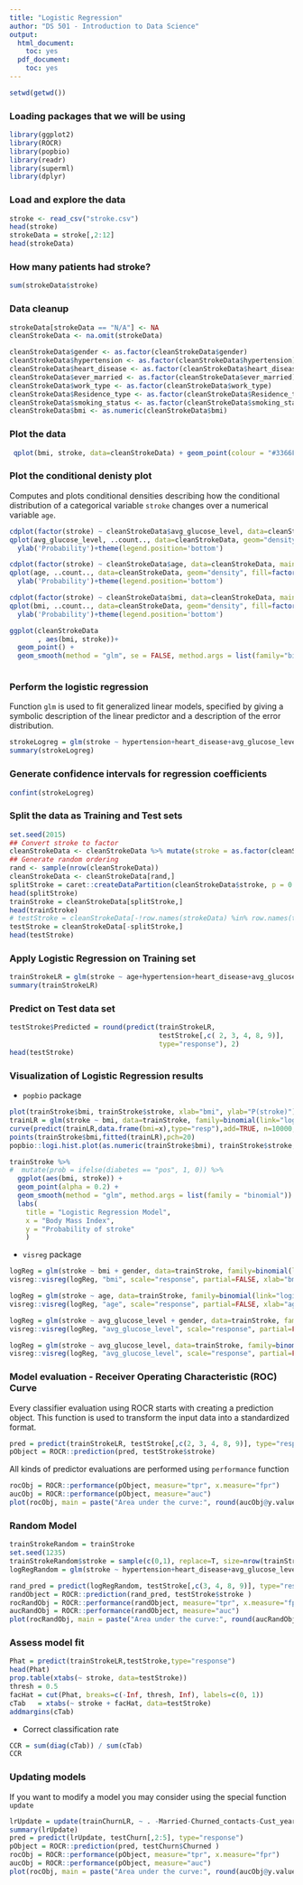 ---
title: "Logistic Regression"
author: "DS 501 - Introduction to Data Science"
output:
  html_document:
    toc: yes
  pdf_document:
    toc: yes
---

```{r, message=FALSE, echo=FALSE}
setwd(getwd())
```

### Loading packages that we will be using
```{r, message=FALSE}
library(ggplot2)
library(ROCR)
library(popbio)
library(readr)
library(superml)
library(dplyr)
```

### Load and explore the data
```{r, message=FALSE}
stroke <- read_csv("stroke.csv")
head(stroke)
strokeData = stroke[,2:12]
head(strokeData)
```

### How many patients had stroke?
```{r}
sum(strokeData$stroke)
```

### Data cleanup
```{r}
strokeData[strokeData == "N/A"] <- NA
cleanStrokeData <- na.omit(strokeData)

cleanStrokeData$gender <- as.factor(cleanStrokeData$gender)
cleanStrokeData$hypertension <- as.factor(cleanStrokeData$hypertension)
cleanStrokeData$heart_disease <- as.factor(cleanStrokeData$heart_disease)
cleanStrokeData$ever_married <- as.factor(cleanStrokeData$ever_married)
cleanStrokeData$work_type <- as.factor(cleanStrokeData$work_type)
cleanStrokeData$Residence_type <- as.factor(cleanStrokeData$Residence_type)
cleanStrokeData$smoking_status <- as.factor(cleanStrokeData$smoking_status)
cleanStrokeData$bmi <- as.numeric(cleanStrokeData$bmi)
```
### Plot the data
```{r}
 qplot(bmi, stroke, data=cleanStrokeData) + geom_point(colour = "#3366FF", size = 3)
```

### Plot the conditional denisty plot
Computes and plots conditional densities describing how the conditional distribution of a categorical variable `stroke` changes over a numerical variable `age`.
```{r}
cdplot(factor(stroke) ~ cleanStrokeData$avg_glucose_level, data=cleanStrokeData, main="Estimated categ prob", ylab='Stroke')
qplot(avg_glucose_level, ..count.., data=cleanStrokeData, geom="density", fill=factor(stroke), position="fill") + 
  ylab('Probability')+theme(legend.position='bottom')

```

```{r}
cdplot(factor(stroke) ~ cleanStrokeData$age, data=cleanStrokeData, main="Estimated categ prob", ylab='Stroke')
qplot(age, ..count.., data=cleanStrokeData, geom="density", fill=factor(stroke), position="fill") + 
  ylab('Probability')+theme(legend.position='bottom')

```

```{r}
cdplot(factor(stroke) ~ cleanStrokeData$bmi, data=cleanStrokeData, main="Estimated categ prob", ylab='Stroke')
qplot(bmi, ..count.., data=cleanStrokeData, geom="density", fill=factor(stroke), position="fill") + 
  ylab('Probability')+theme(legend.position='bottom')

```


```{r}

ggplot(cleanStrokeData
       , aes(bmi, stroke))+
  geom_point() +
  geom_smooth(method = "glm", se = FALSE, method.args = list(family="binomial"))



```


### Perform the logistic regression
Function `glm` is used to fit generalized linear models, specified by giving a symbolic description of the linear predictor and a description of the error distribution.

```{r}
strokeLogreg = glm(stroke ~ hypertension+heart_disease+avg_glucose_level+bmi, data=cleanStrokeData, family=binomial(link="logit"))
summary(strokeLogreg)
```

### Generate confidence intervals for regression coefficients
```{r}
confint(strokeLogreg)
```

### Split the data as Training and Test sets
```{r}
set.seed(2015)
## Convert stroke to factor
cleanStrokeData <- cleanStrokeData %>% mutate(stroke = as.factor(cleanStrokeData$stroke))
## Generate random ordering
rand <- sample(nrow(cleanStrokeData))
cleanStrokeData <- cleanStrokeData[rand,]
splitStroke = caret::createDataPartition(cleanStrokeData$stroke, p = 0.8, list=F, times=1)
head(splitStroke)
trainStroke = cleanStrokeData[splitStroke,]
head(trainStroke)
# testStroke = cleanStrokeData[-!row.names(strokeData) %in% row.names(trainStroke),]
testStroke = cleanStrokeData[-splitStroke,]
head(testStroke)
```

### Apply Logistic Regression on Training set
```{r}
trainStrokeLR = glm(stroke ~ age+hypertension+heart_disease+avg_glucose_level+bmi, data=trainStroke, family=binomial(link="logit"))
summary(trainStrokeLR)
```

### Predict on Test data set
```{r}
testStroke$Predicted = round(predict(trainStrokeLR,
                                     testStroke[,c( 2, 3, 4, 8, 9)],
                                     type="response"), 2)
head(testStroke)
```

### Visualization of Logistic Regression results
* `popbio` package
```{r}
plot(trainStroke$bmi, trainStroke$stroke, xlab="bmi", ylab="P(stroke)")
trainLR = glm(stroke ~ bmi, data=trainStroke, family=binomial(link="logit"))
curve(predict(trainLR,data.frame(bmi=x),type="resp"),add=TRUE, n=10000, type = "l")
points(trainStroke$bmi,fitted(trainLR),pch=20)
popbio::logi.hist.plot(as.numeric(trainStroke$bmi), trainStroke$stroke, logi.mod = 1, boxp=FALSE,type="hist" )
```


```{r}
trainStroke %>%
#  mutate(prob = ifelse(diabetes == "pos", 1, 0)) %>%
  ggplot(aes(bmi, stroke)) +
  geom_point(alpha = 0.2) +
  geom_smooth(method = "glm", method.args = list(family = "binomial")) +
  labs(
    title = "Logistic Regression Model", 
    x = "Body Mass Index",
    y = "Probability of stroke"
    )

```






* `visreg` package
```{r}
logReg = glm(stroke ~ bmi + gender, data=trainStroke, family=binomial(link="logit"))
visreg::visreg(logReg, "bmi", scale="response", partial=FALSE, xlab="bmi", ylab="P(stroke)", rug=2, by = "gender")
```
```{r}
logReg = glm(stroke ~ age, data=trainStroke, family=binomial(link="logit"))
visreg::visreg(logReg, "age", scale="response", partial=FALSE, xlab="age", ylab="P(stroke)", rug=2)
```


```{r}
logReg = glm(stroke ~ avg_glucose_level + gender, data=trainStroke, family=binomial(link="logit"))
visreg::visreg(logReg, "avg_glucose_level", scale="response", partial=FALSE, xlab="avg_glucose_level", ylab="P(stroke)", rug=2, by ="gender")
```


```{r}
logReg = glm(stroke ~ avg_glucose_level, data=trainStroke, family=binomial(link="logit"))
visreg::visreg(logReg, "avg_glucose_level", scale="response", partial=FALSE, xlab="avg_glucose_level", ylab="P(stroke)", rug=2)
```





### Model evaluation - Receiver Operating Characteristic (ROC) Curve
Every classifier evaluation using ROCR starts with creating a prediction object. This function is used to transform the input data into a standardized format.

```{r}
pred = predict(trainStrokeLR, testStroke[,c(2, 3, 4, 8, 9)], type="response")
pObject = ROCR::prediction(pred, testStroke$stroke)
```

All kinds of predictor evaluations are performed using `performance` function

```{r}
rocObj = ROCR::performance(pObject, measure="tpr", x.measure="fpr")
aucObj = ROCR::performance(pObject, measure="auc")  
plot(rocObj, main = paste("Area under the curve:", round(aucObj@y.values[[1]] ,4))) 
```

### Random Model 
```{r}
trainStrokeRandom = trainStroke
set.seed(1235)
trainStrokeRandom$stroke = sample(c(0,1), replace=T, size=nrow(trainStroke))
logRegRandom = glm(stroke ~ hypertension+heart_disease+avg_glucose_level+bmi, data=trainStrokeRandom, family=binomial(link="logit"))

rand_pred = predict(logRegRandom, testStroke[,c(3, 4, 8, 9)], type="response")
randObject = ROCR::prediction(rand_pred, testStroke$stroke )
rocRandObj = ROCR::performance(randObject, measure="tpr", x.measure="fpr")
aucRandObj = ROCR::performance(randObject, measure="auc")  
plot(rocRandObj, main = paste("Area under the curve:", round(aucRandObj@y.values[[1]] ,4))) 
```

### Assess model fit
```{r}
Phat = predict(trainStrokeLR,testStroke,type="response")
head(Phat)
prop.table(xtabs(~ stroke, data=testStroke))
thresh = 0.5
facHat = cut(Phat, breaks=c(-Inf, thresh, Inf), labels=c(0, 1))
cTab   = xtabs(~ stroke + facHat, data=testStroke)
addmargins(cTab)
```

* Correct classification rate
```{r}
CCR = sum(diag(cTab)) / sum(cTab)
CCR
```

### Updating models
If you want to modify a model you may consider using the special function `update`
```{r, eval=FALSE}
lrUpdate = update(trainChurnLR, ~ . -Married-Churned_contacts-Cust_years)
summary(lrUpdate)
pred = predict(lrUpdate, testChurn[,2:5], type="response")
pObject = ROCR::prediction(pred, testChurn$Churned )
rocObj = ROCR::performance(pObject, measure="tpr", x.measure="fpr")
aucObj = ROCR::performance(pObject, measure="auc")  
plot(rocObj, main = paste("Area under the curve:", round(aucObj@y.values[[1]] ,4))) 
```

